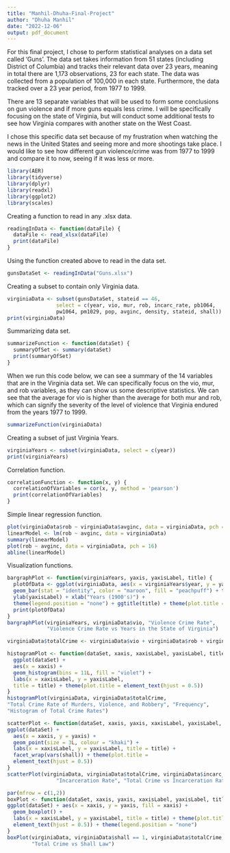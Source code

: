```yaml
---
title: "Manhil-Dhuha-Final-Project"
author: "Dhuha Manhil"
date: "2022-12-06"
output: pdf_document
---
```


For this final project, I chose to perform statistical analyses on a 
data set called 'Guns'. The data set takes information from 51 states 
(including District of Columbia) and tracks their relevant data over 
23 years, meaning in total there are 1,173 observations, 23 for each 
state. The data was collected from a population of 100,000 in each state. 
Furthermore, the data tracked over a 23 year period, from 1977 to 1999.

There are 13 separate variables that will be used to form some 
conclusions on gun violence and if more guns equals less crime. 
I will be specifically focusing on the state of Virginia, but will 
conduct some additional tests to see how Virginia compares with 
another state on the West Coast.

I chose this specific data set because of my frustration when watching
the news in the United States and seeing more and more shootings 
take place. I would like to see how different gun violence/crime 
was from 1977 to 1999 and compare it to now, seeing if it was less or more.

```r
library(AER)
library(tidyverse)
library(dplyr)
library(readxl)
library(ggplot2)
library(scales)
```

Creating a function to read in any .xlsx data.
```r
readingInData <- function(dataFile) {
  dataFile <- read_xlsx(dataFile)
  print(dataFile)
}
```

Using the function created above to read in the data set.
```r
gunsDataSet <- readingInData("Guns.xlsx")
```

Creating a subset to contain only Virginia data.
```r
virginiaData <- subset(gunsDataSet, stateid == 46, 
                select = c(year, vio, mur, rob, incarc_rate, pb1064, 
                pw1064, pm1029, pop, avginc, density, stateid, shall))
print(virginiaData)
```

Summarizing data set.
```r
summarizeFunction <- function(dataSet) {
  summaryOfSet <- summary(dataSet)
  print(summaryOfSet)
}
```

When we run this code below, we can see a summary of the 14
variables that are in the Virginia data set. We can specifically 
focus on the vio, mur, and rob variables, as they can show us 
some descriptive statistics. We can see that the average for vio
is higher than the average for both mur and rob, which can signify
the severity of the level of violence that Virginia endured from 
the years 1977 to 1999.
```r
summarizeFunction(virginiaData)
```

Creating a subset of just Virginia Years.
```r
virginiaYears <- subset(virginiaData, select = c(year))
print(virginiaYears)
```

Correlation function.
```r
correlationFunction <- function(x, y) {
  correlationOfVariables = cor(x, y, method = 'pearson')
  print(correlationOfVariables)
}
```

Simple linear regression function.
```r
plot(virginiaData$rob ~ virginiaData$avginc, data = virginiaData, pch = 16)
linearModel <- lm(rob ~ avginc, data = virginiaData)
summary(linearModel)
plot(rob ~ avginc, data = virginiaData, pch = 16)
abline(linearModel)
```

Visualization functions.
```r
bargraphPlot <- function(virginiaYears, yaxis, yaxisLabel, title) {
  plotOfData <- ggplot(virginiaData, aes(x = virginiaYears$year, y = yaxis)) +
  geom_bar(stat = "identity", color = "maroon", fill = "peachpuff") + theme_light() +
  ylab(yaxisLabel) + xlab("Years (1900's)") + 
  theme(legend.position = "none") + ggtitle(title) + theme(plot.title = element_text(hjust = 0.5))
  print(plotOfData)
}
bargraphPlot(virginiaYears, virginiaData$vio, "Violence Crime Rate", 
             "Violence Crime Rate vs Years in the State of Virginia")
```

```r
virginiaData$totalCrime <- virginiaData$vio + virginiaData$rob + virginiaData$mur

histogramPlot <- function(dataSet, xaxis, xaxisLabel, yaxisLabel, title) {
  ggplot(dataSet) +
  aes(x = xaxis) +
  geom_histogram(bins = 11L, fill = "violet") +
  labs(x = xaxisLabel, y = yaxisLabel, 
  title = title) + theme(plot.title = element_text(hjust = 0.5))
}
histogramPlot(virginiaData, virginiaData$totalCrime, 
"Total Crime Rate of Murders, Violence, and Robbery", "Frequency", 
"Histogram of Total Crime Rates")
```

```r
scatterPlot <- function(dataSet, xaxis, yaxis, xaxisLabel, yaxisLabel, title) {
ggplot(dataSet) +
  aes(x = xaxis, y = yaxis) +
  geom_point(size = 3L, colour = "khaki") +
  labs(x = xaxisLabel, y = yaxisLabel, title = title) + 
  facet_wrap(vars(shall)) + theme(plot.title = 
  element_text(hjust = 0.5))
}
scatterPlot(virginiaData, virginiaData$totalCrime, virginiaData$incarc_rate, "Total Crime",
                "Incarceration Rate", "Total Crime vs Incarceration Rate")
```

```r
par(mfrow = c(1,2))
boxPlot <- function(dataSet, xaxis, yaxis, xaxisLabel, yaxisLabel, title) {
ggplot(dataSet) + aes(x = xaxis, y = yaxis, fill = xaxis) +
  geom_boxplot() +
  labs(x = xaxisLabel, y = yaxisLabel, title = title) + theme(plot.title = 
  element_text(hjust = 0.5)) + theme(legend.position = "none")
}
boxPlot(virginiaData, virginiaData$shall == 1, virginiaData$totalCrime, "Shall Law", "Total Crime",
        "Total Crime vs Shall Law")
```
